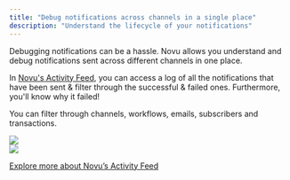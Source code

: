 ```yaml
---
title: "Debug notifications across channels in a single place"
description: "Understand the lifecycle of your notifications"
---
```


Debugging notifications can be a hassle. Novu allows you understand and debug notifications sent across different channels in one place.

In [Novu's Activity Feed](https://web.novu.co/activities), you can access a log of all the notifications that have been sent & filter through the successful & failed ones. Furthermore, you'll know why it failed!

You can filter through channels, workflows, emails, subscribers and transactions.

<Frame caption="Activity Feed">
<img src="/images/activity-feed-usecase.png" />
</Frame>

<br />

<Frame caption="Notification Detail">
<img src="/images/notification-lifecycle.png" />
</Frame>

[Explore more about Novu’s Activity Feed](/activity-feed/introduction)
